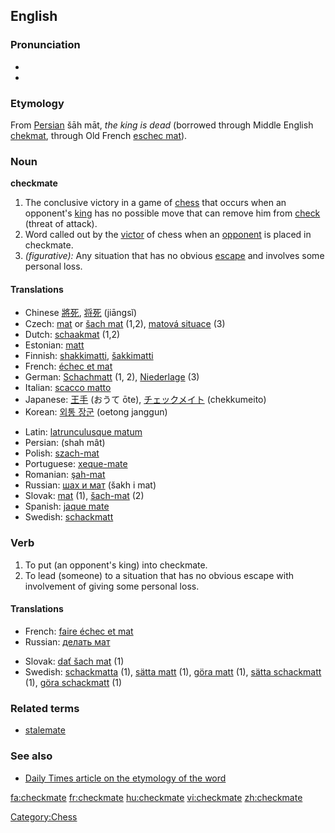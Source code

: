 ==English==

===Pronunciation===
*{{IPA|/ˈʧɛkmeɪt/}}
*{{SAMPA|/"tSEkmeIt/}}

===Etymology===
From [[Persian]] šāh māt, ''the king is dead'' (borrowed through Middle English [[chekmat]], through Old French [[eschec mat]]).

===Noun===
'''checkmate'''

# The conclusive victory in a game of [[chess]] that occurs when an opponent's [[king]] has no possible move that can remove him from [[check]] (threat of attack).
# Word called out by the [[victor]] of chess when an [[opponent]] is placed in checkmate.
# ''(figurative):'' Any situation that has no obvious [[escape]] and involves some personal loss.

====Translations====
{{top}}
*Chinese [[將死]], [[将死]] (jiāngsĭ)
*Czech: [[mat]] or [[šach mat]] (1,2), [[matová situace]] (3)
*Dutch: [[schaakmat]] (1,2)
*Estonian: [[matt]]
*Finnish: [[shakkimatti]], [[šakkimatti]]
*French: [[échec et mat]]
*German: [[Schachmatt]] {{n}} (1, 2), [[Niederlage]] {{f}} (3)
*Italian: [[scacco matto]]
*Japanese: [[王手]] (おうて ōte), [[チェックメイト]] (chekkumeito)
*Korean: [[외통 장군]] (oetong janggun)
{{mid}}
*Latin: [[latrunculusque matum]]
*Persian: {{FAchar|[[شاه مات]]}} (shah mât)
*Polish: [[szach-mat]] {{m}}
*Portuguese: [[xeque-mate]] {{m}}
*Romanian: [[şah-mat]] {{n}}
*Russian: [[шах и мат]] (šakh i mat) {{m}}
*Slovak: [[mat#Slovak|mat]] {{m}} (1), [[šach-mat]] (2)
*Spanish: [[jaque mate]]
*Swedish: [[schackmatt]] {{n}}
{{bottom}}

===Verb===
{{en-verb|checkmat|ing}}

# To put (an opponent's king) into checkmate.
# To lead (someone) to a situation that has no obvious escape with involvement of giving some personal loss.

====Translations====
{{top}}
*French: [[faire échec et mat]] 
*Russian: [[делать мат]]
{{mid}}
*Slovak: [[dať šach mat]] (1)
*Swedish: [[schackmatta]] (1), [[sätta matt]] (1), [[göra matt]] (1), [[sätta schackmatt]] (1), [[göra schackmatt]] (1)
{{bottom}}

===Related terms===
*[[stalemate]]

===See also===
*[http://www.dailytimes.com.pk/print.asp?page=story_23-2-2003_pg3_5&ndate=08/05/2004%204:10:21%20PM Daily Times article on the etymology of the word]

[[Category:Chess]]

[[fa:checkmate]]
[[fr:checkmate]]
[[hu:checkmate]]
[[vi:checkmate]]
[[zh:checkmate]]